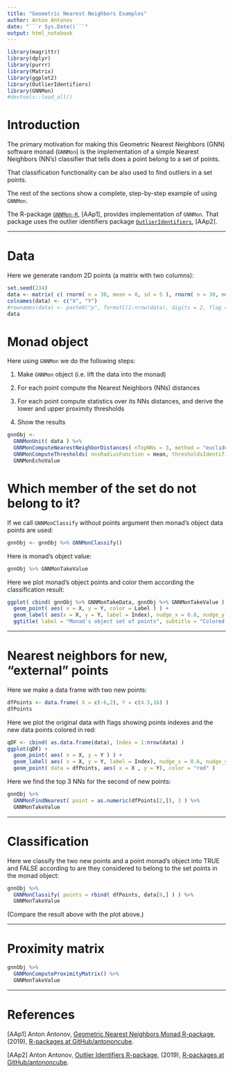```yaml
---
title: "Geometric Nearest Neighbors Examples"
author: Anton Antonov
date: "```r Sys.Date()```"
output: html_notebook
---
```


<style type="text/css">
.main-container {
  max-width: 1800px;
  margin-left: auto;
  margin-right: auto;
}
</style>

```r
library(magrittr)
library(dplyr)
library(purrr)
library(Matrix)
library(ggplot2)
library(OutlierIdentifiers)
library(GNNMon)
#devtools::load_all()
```


# Introduction

The primary motivation for making this Geometric Nearest Neighbors (GNN) software monad
(`GNNMon`) is the implementation of a simple Nearest Neighbors (NN's) classifier that tells 
does a point belong to a set of points.

That classification functionality can be also used to find outliers in a set points.

The rest of the sections show a complete, step-by-step example of using `GNNMon`. 

The R-package 
[`GNNMon-R`](https://github.com/antononcube/R-packages/tree/master/GNNMon-R), 
[AAp1], provides implementation of `GNNMon`. 
That package uses the outlier identifiers package
[`OutlierIdentifiers`](https://github.com/antononcube/R-packages/tree/master/OutlierIdentifiers), 
[AAp2].

--------

# Data

Here we generate random 2D points (a matrix with two columns):

```r
set.seed(234)
data <- matrix( c( rnorm( n = 30, mean = 0, sd = 5 ), rnorm( n = 30, mean = 12, sd = 3) ), ncol = 2 )
colnames(data) <- c("X", "Y")
#rownames(data) <- paste0("p", formatC(1:nrow(data), digits = 2, flag = "0"))
data
```

# Monad object

Here using `GNNMon` we do the following steps:

1. Make `GNNMon` object (i.e. lift the data into the monad)

2. For each point compute the Nearest Neighbors (NNs) distances

3. For each point compute statistics over its NNs distances, and derive the lower and upper proximity thresholds

4. Show the results

```r
gnnObj <- 
  GNNMonUnit( data ) %>% 
  GNNMonComputeNearestNeighborDistances( nTopNNs = 3, method = "euclidean" ) %>% 
  GNNMonComputeThresholds( nnsRadiusFunction = mean, thresholdsIdentifier = HampelIdentifierParameters ) %>% 
  GNNMonEchoValue
```


# Which member of the set do not belong to it?

If we call `GNNMonClassify` without points argument then monad's object data points are used:

```r
gnnObj <- gnnObj %>% GNNMonClassify()
```

Here is monad's object value:

```r
gnnObj %>% GNNMonTakeValue
```

Here we plot monad's object points and color them according the classification result:

```r
ggplot( cbind( gnnObj %>% GNNMonTakeData, gnnObj %>% GNNMonTakeValue ) ) +
  geom_point( aes( x = X, y = Y, color = Label ) ) +
  geom_label( aes(x = X, y = Y, label = Index), nudge_x = 0.8, nudge_y = 0.4) +
  ggtitle( label = "Monad's object set of points", subtitle = "Colored according to their \"belonging\" to the set")
```

--------

# Nearest neighbors for new, "external" points

Here we make a data frame with two new points:

```r
dfPoints <- data.frame( X = c(-6,2), Y = c(4.5,16) )
dfPoints
```

Here we plot the original data with flags showing points indexes and the new data points colored in red:

```r
qDF <- cbind( as.data.frame(data), Index = 1:nrow(data) )
ggplot(qDF) +
  geom_point( aes( x = X, y = Y ) ) +
  geom_label( aes( x = X, y = Y, label = Index), nudge_x = 0.6, nudge_y = 0.4) +
  geom_point( data = dfPoints, aes( x = X , y = Y), color = "red" )
```

Here we find the top 3 NNs for the second of new points:

```r
gnnObj %>% 
  GNNMonFindNearest( point = as.numeric(dfPoints[2,]), 3 ) %>% 
  GNNMonTakeValue
```

--------

# Classification

Here we classify the two new points and a point monad's object into TRUE and FALSE according to are they considered to belong to the set points in the monad object:

```r
gnnObj %>% 
  GNNMonClassify( points = rbind( dfPoints, data[8,] ) ) %>% 
  GNNMonTakeValue
```

(Compare the result above with the plot above.)

--------

# Proximity matrix


```r
gnnObj %>% 
  GNNMonComputeProximityMatrix() %>% 
  GNNMonTakeValue
```

--------

# References

[AAp1] Anton Antonov,
[Geometric Nearest Neighbors Monad R-package](https://github.com/antononcube/R-packages/tree/master/GNNMon-R),
(2019),
[R-packages at GitHub/antononcube](https://github.com/antononcube/R-packages).

[AAp2] Anton Antonov,
[Outlier Identifiers R-package](https://github.com/antononcube/R-packages/tree/master/OutlierIdentifiers),
(2019),
[R-packages at GitHub/antononcube](https://github.com/antononcube/R-packages).

